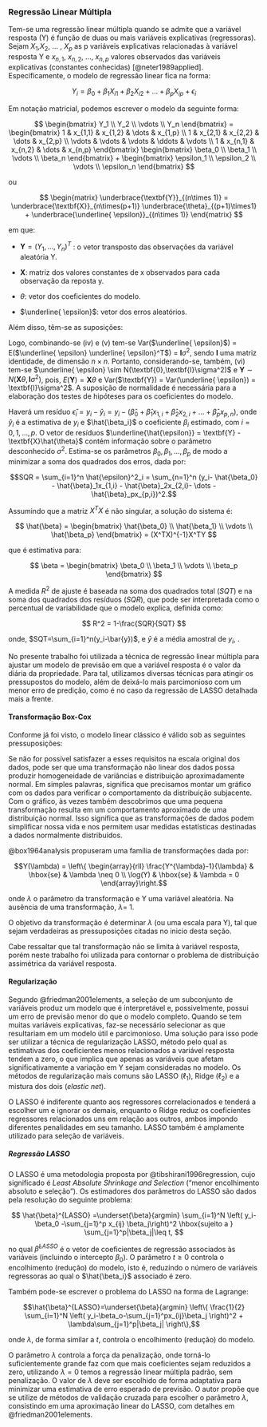 ### Regressão Linear Múltipla

Tem-se uma regressão linear múltipla quando se admite que a variável resposta (Y) é função de duas ou mais variáveis explicativas (regressoras). 
Sejam $X_1$,$X_2$, $\dots$ , $X_p$ as p variáveis explicativas relacionadas à variável resposta Y e $x_{n,1}$, $x_{n,2}$, $\dots$, $x_{n,p}$  valores observados das variáveis explicativas (constantes conhecidas) [@neter1989applied]. Especificamente, o modelo de regressão linear fica na forma:

$$
Y_i = \beta_0 + \beta_1 X_{i1} + \beta_2 X_{i2}+\dots + \beta_p X_{ip} + \epsilon_i
$$

Em notação matricial, podemos escrever o modelo da seguinte forma:

$$
\begin{bmatrix}
Y_1 \\
Y_2 \\
\vdots \\
Y_n
\end{bmatrix}
=
\begin{bmatrix}
1 & x_{1,1} & x_{1,2} & \dots & x_{1,p} \\
1 & x_{2,1} & x_{2,2} & \dots & x_{2,p} \\
\vdots & \vdots & \vdots & \ddots & \vdots \\
1 & x_{n,1} & x_{n,2} & \dots & x_{n,p}
\end{bmatrix}
\begin{bmatrix}
\beta_0 \\
\beta_1 \\
\vdots \\
\beta_n
\end{bmatrix}
+
\begin{bmatrix}
\epsilon_1 \\
\epsilon_2 \\
\vdots \\
\epsilon_n
\end{bmatrix}
$$

ou

$$
\begin{matrix}
\underbrace{\textbf{Y}}_{(n\times 1)} 
= 
\underbrace{\textbf{X}}_{n\times(p+1)}
\underbrace{\theta}_{(p+1)\times1}
+
\underbrace{\underline{ \epsilon}}_{(n\times 1)}
\end{matrix}
$$

em que:

- $\textbf{Y} = (Y_1,\dots , Y_n)^T$ : o vetor transposto das observações da variável aleatória Y.

- $\textbf{X}$: matriz dos valores constantes de x observados para cada observação da reposta y.

- $\theta$: vetor dos coeficientes do modelo.

- $\underline{ \epsilon}$: vetor dos erros aleatórios.


Além disso, têm-se as suposições:


\begin{enumerate}[label=(\roman*)]
\item a variável resposta Y tem relação linear com as variáveis explicativas $X_j$, j = 1, 2,$\dots$, p;
\item as variáveis explicativas $X_j$ são conhecidas;
\item $E(\epsilon_i)$ = 0, ou seja, $E(\underline{ \epsilon}) = \textbf{0}$, sendo $\textbf{0}$ um vetor de zeros de dimensões $n \times 1$;
\item os erros são homocedásticos, isto é, Var($\epsilon_i$) = E($\epsilon_i^2$) = $\sigma^2$;
\item os erros são independentes, isto é, Cov($\epsilon_i,\epsilon_{j}$) = E($\epsilon_i \epsilon_{j}^T$) = 0, i $\neq$ j;
\item os erros têm distribuição normal.
\end{enumerate}


Logo, combinando-se (iv) e (v) tem-se Var($\underline{ \epsilon}$) = E($\underline{ \epsilon} \underline{ \epsilon}^T$) = $\textbf{I}\sigma^2$, sendo $\textbf{I}$ uma matriz identidade, de dimensão $n \times n$. Portanto, considerando-se, também, (vi) tem-se $\underline{ \epsilon} \sim N(\textbf{0},\textbf{I}\sigma^2)$ e $\textbf{Y} \sim N(\textbf{X}\theta, \textbf{I}\sigma^2)$, pois, $E(\textbf{Y}) = \textbf{X}\theta$ e Var($\textbf{Y}) = Var(\underline{ \epsilon}) = \textbf{I}\sigma^2$. A suposição de normalidade é necessária para a elaboração dos testes de hipóteses para os coeficientes do modelo.


Haverá um resíduo $\hat{\epsilon}_i = y_i - \hat{y}_i = y_i - (\hat{\beta}_0 + \hat{\beta}_1x_{1,i} + \hat{\beta}_2x_{2,i} + \dots + \hat{\beta}_px_{p,n})$, onde $\hat{y}_i$ é a estimativa de $y_i$ e $\hat{\beta_i}$ o coeficiente $\beta_i$ estimado, com $i = 0,1,\dots , p$. O vetor de resíduos $\underline{\hat{\epsilon}} = \textbf{Y} - \textbf{X}\hat{\theta}$ contém informação sobre o parâmetro desconhecido $\sigma^2$. Estima-se os parâmetros $\beta_0,\beta_1,\dots,\beta_p$ de modo a minimizar a soma dos quadrados dos erros, dada por:

$$SQR = \sum_{i=1}^n \hat{\epsilon}^2_i = \sum_{n=1}^n (y_i- \hat{\beta_0} - \hat{\beta}_1x_{1,i} - \hat{\beta}_2x_{2,i}- \dots - \hat{\beta}_px_{p,i})^2.$$



Assumindo que a matriz $X^TX$ é não singular, a solução do sistema é:

$$
\hat{\beta}
=
\begin{bmatrix}
\hat{\beta_0} \\
\hat{\beta_1} \\
\vdots \\
\hat{\beta_p}
\end{bmatrix}
=
(X^TX)^{-1}X^TY
$$

que é estimativa para:

$$
\beta =
\begin{bmatrix}
\beta_0 \\
\beta_1 \\
\vdots \\
\beta_p
\end{bmatrix}
$$

A medida $R^2$ de ajuste é baseada na soma dos quadrados total ($SQT$) e na soma dos quadrados dos resíduos ($SQR$), que pode ser interpretada como o percentual de variabilidade que o modelo explica, definida como:

$$
R^2 = 1-\frac{SQR}{SQT}
$$

\noindent onde, $SQT=\sum_{i=1}^n(y_i-\bar{y})$, e $\bar{y}$ é a média amostral de $y_i$, .

No presente trabalho foi utilizada a técnica de regressão linear múltipla para ajustar um modelo de previsão em que a variável resposta é o valor da diária da propriedade. Para tal, utilizamos diversas técnicas para atingir os pressupostos do modelo, além de deixá-lo mais parcimonioso com um menor erro de predição, como é no caso da regressão de LASSO detalhada mais a frente.

#### Transformação Box-Cox

Conforme já foi visto, o modelo linear clássico é válido sob as seguintes pressuposições:

\begin{enumerate}[label=(\roman*)]
\item simplicidade de estrutura para o valor esperado da variável resposta (aditividade do modelo);
\item independência e homogeneidade dos erros;
\item normalidade dos erros.
\end{enumerate}

Se não for possível satisfazer a esses requisitos na escala original dos dados, pode ser que uma transformação não linear dos dados possa produzir homogeneidade de variâncias e distribuição aproximadamente normal. Em simples palavras, significa que precisamos montar um gráfico com os dados para verificar o comportamento da distribuição subjacente. Com o gráfico, às vezes também descobrimos que uma pequena transformação resulta em um comportamento aproximado de uma distribuição normal. Isso significa que as transformações de dados podem simplificar nossa vida e nos permitem usar medidas estatísticas destinadas a dados normalmente distribuídos.

@box1964analysis propuseram uma família de transformações dada por:

$$Y(\lambda)
= \left\{ \begin{array}{rll}
\frac{Y^{\lambda}-1}{\lambda} & \hbox{se} & \lambda \neq 0 \\
\log(Y) & \hbox{se} & \lambda = 0
\end{array}\right.$$

\noindent onde $\lambda$ o parâmetro da transformação e Y uma variável aleatória. Na ausência de uma transformação, $\lambda$= 1.

O objetivo da transformação é determinar $\lambda$ (ou uma escala para Y), tal que sejam verdadeiras as pressuposições citadas no inicio desta seção.

Cabe ressaltar que tal transformação não se limita à variável resposta, porém neste trabalho foi utilizada para contornar o problema de distribuição assimétrica da variável resposta.

#### Regularização

Segundo @friedman2001elements, a seleção de um subconjunto de variáveis produz um modelo que é interpretável e, possivelmente, possui um erro de previsão menor do que o modelo completo. Quando se tem muitas variáveis explicativas, faz-se necessário selecionar as que resultariam em um modelo útil e parcimonioso. Uma solução para isso pode ser utilizar a técnica de regularização LASSO, método pelo qual as estimativas dos coeficientes menos relacionados a variável resposta tendem a zero, o que implica que apenas as variáveis que afetam significativamente a variação em Y sejam consideradas no modelo. Os métodos de regularização mais comuns são LASSO ($\ell_1$), Ridge ($\ell_2$) e a mistura dos dois (*elastic net*).

O LASSO é indiferente quanto aos regressores correlacionados e tenderá a escolher um e ignorar os demais, enquanto o Ridge reduz os coeficientes regressores relacionados uns em relação aos outros, ambos impondo diferentes penalidades em seu tamanho. LASSO também é amplamente utilizado para seleção de variáveis.

##### Regressão LASSO

O LASSO é uma metodologia proposta por  @tibshirani1996regression, cujo significado é *Least Absolute Shrinkage and Selection* (“menor encolhimento absoluto e seleção”). Os estimadores dos parâmetros do LASSO são dados pela resolução do seguinte problema:

$$
\hat{\beta}^{LASSO} =\underset{\beta}{argmin}  \sum_{i=1}^N \left( y_i-\beta_0 -\sum_{j=1}^p x_{ij} \beta_j\right)^2 \hbox{sujeito a } \sum_{j=1}^p|\beta_j|\leq t,
$$

\noindent no qual $\hat{\beta}^{LASSO}$ é o vetor de coeficientes de regressão associados às variáveis (incluindo o intercepto $\beta_0$). O parâmetro $t\geq0$ controla o encolhimento (redução) do modelo, isto é, reduzindo o número de variáveis regressoras ao qual o $\hat{\beta_i}$ associado é zero.

Também pode-se escrever o problema do LASSO na forma de Lagrange:

$$\hat{\beta}^{LASSO}=\underset{\beta}{argmin} \left\{ \frac{1}{2} \sum_{i=1}^N \left( y_i-\beta_o-\sum_{j=1}^px_{ij}\beta_j \right)^2 + \lambda\sum_{j=1}^p|\beta_j| \right\},$$

\noindent onde $\lambda$, de forma similar a $t$, controla o encolhimento (redução) do modelo.

O parâmetro $\lambda$ controla a força da penalização, onde torná-lo suficientemente grande faz com que mais coeficientes sejam reduzidos a zero, utilizando $\lambda=0$ temos a regressão linear múltipla padrão, sem penalização. O valor de $\lambda$ deve ser escolhido de forma adaptativa para minimizar uma estimativa de erro esperado de previsão. O autor propõe que se utilize de métodos de validação cruzada para escolher o parâmetro $\lambda$, consistindo em uma aproximação linear do LASSO, com detalhes em @friedman2001elements.
